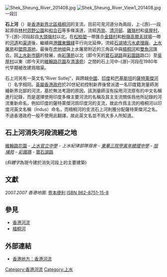 [[File:Shek_Sheung_River_201408.jpg|thumb]]
[[File:Shek_Sheung_River_View1_201408.jpg|thumb]]一段]]

'''石上河'''（{{lang-en|Shek Sheung River}}）是[[香港|香港]][[新界|新界]][[北區_(香港)|北區]][[梧桐河|梧桐河]]的支流，目前可見河道分為兩段，上-{游}-一段起源自[[林村郊野公園|林村郊野公園]]和[[和合石|和合石]]等多條溪道，流經[[丙崗|丙崗]]、[[清河邨|清河邨]]、[[雞嶺村|雞嶺村]]和[[吳屋村|吳屋村]]，下-{游}-河段起自[[大頭嶺村|大頭嶺村]]以北，在[[松柏塱|松柏塱]]一帶匯合[[金錢村|金錢村]]和[[香港哥爾夫球會|粉嶺高爾夫球場]]一帶的[[河道|河道]]和[[渠道|渠道]]後，繼續與[[港鐵|港鐵]][[東鐵綫|東鐵綫]]平行向北延伸，流經[[石湖墟污水處理廠|石湖墟污水處理廠]]、[[上水屠房|上水屠房]]和[[塱原|塱原濕地]]，最後在[[虎地坳|虎地坳]]與上水屠房附近的三角區中與[[梧桐河|梧桐河]]和[[雙魚河|雙魚河]]匯合。因[[粉嶺／上水新市鎮|上水新市鎮]]的發展，由[[彩蒲苑|彩蒲苑]]以北（即今天的[[寶石湖路|寶石湖路]]與[[彩園路|彩園路]]路口）至[[吳屋村_(香港)|吳屋村]]以東（即今天的[[維翰路花園|維翰路花園]]及[[清濤苑|清濤苑]]）之間的石上河中-{游}-河段在1980年代早期被改建爲暗渠。

石上河另有一英文名“River Sutlej”，與跨越[[中國|中國]]、[[印度|印度]]和[[巴基斯坦|巴基斯坦]]的[[薩特萊傑河|薩特萊傑河]]（{{lang-en|Sutlej River}}）名字相同。[[英屬香港|英屬香港政府]]於20世紀初控制新界後曾派遣一名印度籍測量師測繪新界北部的河流，基於無法考證的原因，該測量師沒有採用河流原有的中文名稱進行記錄，而是選擇使用印度多條主要河流的名稱及其主支流關係爲他所記錄的河流重新命名，例如印度的薩特萊傑河爲印度河的支流，故此作爲主流的梧桐河以印度河英文名稱（Indus）命名，而梧桐河的支流石上河則獲分配薩特萊傑河之名。不過香港政府一般不使用此翻譯，故此英文名並不爲大多人所知道。

==石上河消失河段流經之地==
[[維翰路花園|維翰路花園]] - ''[[上水官立中學|上水官立中學]] - 上水紀律部隊宿舍 - [[東華三院甲寅年總理中學|東華三院甲寅年總理中學]] - [[旭埔苑|旭埔苑]] - [[彩園路|彩園路]]'' - [[寶石湖路|寶石湖路]]

(''斜體字''為現今建於消失河段上的主要建築)

==文獻==
2007.''2007 香港地圖''. [[壹本便利|壹本便利]] [[ISBN_962-8751-15-8|ISBN 962-8751-15-8]]

==參見==
*[[香港河流|香港河流]]
*[[梧桐河|梧桐河]]

==外部連結==
*[http://www.hk-place.com/view.php?id=120 香港地方：香港河流] {{Wayback|url=http://www.hk-place.com/view.php?id=120 |date=20080609174021 }}

{{香港河流}}
{{香港已消失河流}}

{{HK-geo-stub}}
[[Category:香港河流|Category:香港河流]]
[[Category:上水|Category:上水]]